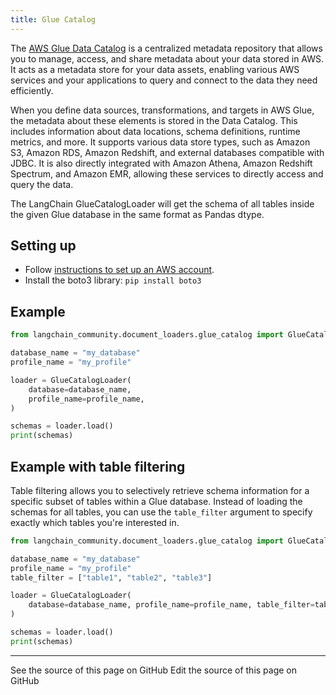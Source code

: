 ```yaml
---
title: Glue Catalog
---
```


The [AWS Glue Data Catalog](https://docs.aws.amazon.com/en_en/glue/latest/dg/catalog-and-crawler.html) is a centralized metadata repository that allows you to manage, access, and share metadata about your data stored in AWS. It acts as a metadata store for your data assets, enabling various AWS services and your applications to query and connect to the data they need efficiently.

When you define data sources, transformations, and targets in AWS Glue, the metadata about these elements is stored in the Data Catalog. This includes information about data locations, schema definitions, runtime metrics, and more. It supports various data store types, such as Amazon S3, Amazon RDS, Amazon Redshift, and external databases compatible with JDBC. It is also directly integrated with Amazon Athena, Amazon Redshift Spectrum, and Amazon EMR, allowing these services to directly access and query the data.

The LangChain GlueCatalogLoader will get the schema of all tables inside the given Glue database in the same format as Pandas dtype.

## Setting up

- Follow [instructions to set up an AWS account](https://docs.aws.amazon.com/athena/latest/ug/setting-up.html).
- Install the boto3 library: `pip install boto3`

## Example

```python
from langchain_community.document_loaders.glue_catalog import GlueCatalogLoader
```

```python
database_name = "my_database"
profile_name = "my_profile"

loader = GlueCatalogLoader(
    database=database_name,
    profile_name=profile_name,
)

schemas = loader.load()
print(schemas)
```

## Example with table filtering

Table filtering allows you to selectively retrieve schema information for a specific subset of tables within a Glue database. Instead of loading the schemas for all tables, you can use the `table_filter` argument to specify exactly which tables you're interested in.

```python
from langchain_community.document_loaders.glue_catalog import GlueCatalogLoader
```

```python
database_name = "my_database"
profile_name = "my_profile"
table_filter = ["table1", "table2", "table3"]

loader = GlueCatalogLoader(
    database=database_name, profile_name=profile_name, table_filter=table_filter
)

schemas = loader.load()
print(schemas)
```

---

<CardGroup cols={2}>
  <Card title="View Source" icon="eye" href="https://github.com/langchain-ai/docs/blob/main/src/oss/python/integrations/document_loaders/glue_catalog.mdx">
    See the source of this page on GitHub
  </Card>
  <Card title="Edit Source" icon="pen-to-square" href="https://github.com/langchain-ai/docs/edit/main/src/oss/python/integrations/document_loaders/glue_catalog.mdx">
    Edit the source of this page on GitHub
  </Card>
</CardGroup>
